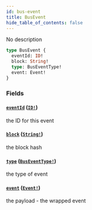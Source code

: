 ```yaml
---
id: bus-event
title: BusEvent
hide_table_of_contents: false
---
```



No description

```graphql
type BusEvent {
  eventId: ID!
  block: String!
  type: BusEventType!
  event: Event!
}
```


### Fields

#### [`eventId`](#) ([`ID!`](/docs/testnet/graphql/scalars/id))

the ID for this event


#### [`block`](#) ([`String!`](/docs/testnet/graphql/scalars/string))

the block hash


#### [`type`](#) ([`BusEventType!`](/docs/testnet/graphql/enums/bus-event-type))

the type of event


#### [`event`](#) ([`Event!`](/docs/testnet/graphql/unions/event))

the payload - the wrapped event




